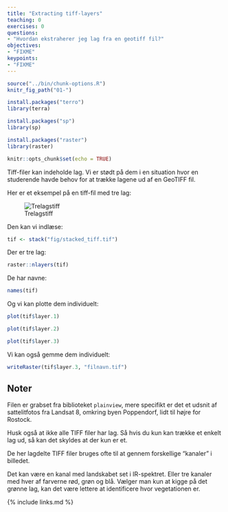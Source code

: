 ```yaml
---
title: "Extracting tiff-layers"
teaching: 0
exercises: 0
questions:
- "Hvordan ekstraherer jeg lag fra en geotiff fil?"
objectives:
- "FIXME"
keypoints:
- "FIXME"
---
```


```r
source("../bin/chunk-options.R")
knitr_fig_path("01-")
```


```r
install.packages("terro")
library(terra)
```


```r
install.packages("sp")
library(sp)
```


```r
install.packages("raster")
library(raster)

```

```r
knitr::opts_chunk$set(echo = TRUE)
```

Tiff-filer kan indeholde lag. Vi er stødt på dem i en situation hvor
en studerende havde behov for at trække lagene ud af en 
GeoTIFF fil. 

Her er et eksempel på en tiff-fil med tre lag:

![Trelagstiff](fig/stacked_tiff.tif)


Den kan vi indlæse:

```r
tif <- stack("fig/stacked_tiff.tif")
```
Der er tre lag:
```r
raster::nlayers(tif)
```
De har navne:
```r
names(tif)
```
Og vi kan plotte dem individuelt:

```r
plot(tif$layer.1)
```
```r
plot(tif$layer.2)
```
```r
plot(tif$layer.3)
```

Vi kan også gemme dem individuelt:
```r
writeRaster(tif$layer.3, "filnavn.tif")
```

## Noter

Filen er grabset fra biblioteket `plainview`, mere specifikt er det et udsnit af
sattelitfotos fra Landsat 8, omkring byen Poppendorf, lidt til højre for Rostock.

Husk også at ikke alle TIFF filer har lag. Så hvis du kun kan trække et enkelt lag ud, så kan det skyldes at der kun er et.

De her lagdelte TIFF filer bruges ofte  til at gennem forskellige "kanaler" i billedet.

Det kan være en kanal med landskabet set i IR-spektret. Eller tre kanaler med hver af farverne rød, grøn og blå. Vælger man kun at kigge på det grønne lag, kan det være lettere at identificere hvor vegetationen er.

{% include links.md %}